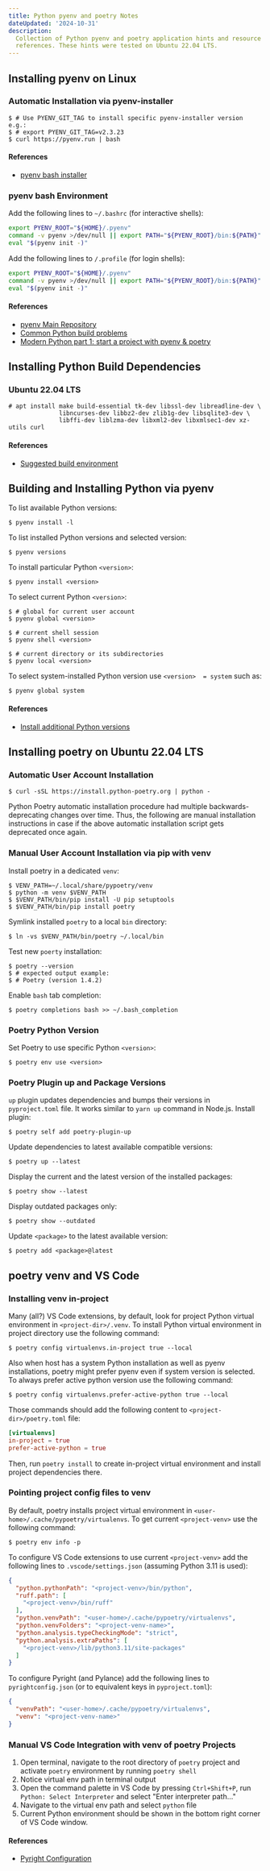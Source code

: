```yaml
---
title: Python pyenv and poetry Notes
dateUpdated: '2024-10-31'
description:
  Collection of Python pyenv and poetry application hints and resource
  references. These hints were tested on Ubuntu 22.04 LTS.
---
```


## Installing pyenv on Linux

### Automatic Installation via pyenv-installer

```shell
$ # Use PYENV_GIT_TAG to install specific pyenv-installer version e.g.:
$ # export PYENV_GIT_TAG=v2.3.23
$ curl https://pyenv.run | bash
```

#### References

- [pyenv bash installer](https://github.com/pyenv/pyenv-installer)

### pyenv bash Environment

Add the following lines to `~/.bashrc` (for interactive shells):

```bash
export PYENV_ROOT="${HOME}/.pyenv"
command -v pyenv >/dev/null || export PATH="${PYENV_ROOT}/bin:${PATH}"
eval "$(pyenv init -)"
```

Add the following lines to `/.profile` (for login shells):

```bash
export PYENV_ROOT="${HOME}/.pyenv"
command -v pyenv >/dev/null || export PATH="${PYENV_ROOT}/bin:${PATH}"
eval "$(pyenv init -)"
```

#### References

- [pyenv Main Repository](https://github.com/pyenv/pyenv/)
- [Common Python build problems](https://github.com/pyenv/pyenv/wiki/Common-build-problems)
- [Modern Python part 1: start a project with pyenv & poetry](https://www.adaltas.com/en/2021/06/09/pyrepo-project-initialization/)

## Installing Python Build Dependencies

### Ubuntu 22.04 LTS

```shell
# apt install make build-essential tk-dev libssl-dev libreadline-dev \
              libncurses-dev libbz2-dev zlib1g-dev libsqlite3-dev \
              libffi-dev liblzma-dev libxml2-dev libxmlsec1-dev xz-utils curl
```

#### References

- [Suggested build environment](https://github.com/pyenv/pyenv/wiki#suggested-build-environment)

## Building and Installing Python via pyenv

To list available Python versions:

```shell
$ pyenv install -l
```

To list installed Python versions and selected version:

```shell
$ pyenv versions
```

To install particular Python `<version>`:

```shell
$ pyenv install <version>
```

To select current Python `<version>`:

```shell
$ # global for current user account
$ pyenv global <version>

$ # current shell session
$ pyenv shell <version>

$ # current directory or its subdirectories
$ pyenv local <version>
```

To select system-installed Python version use `<version>  = system` such as:

```shell
$ pyenv global system
```

#### References

- [Install additional Python versions](https://github.com/pyenv/pyenv/#install-additional-python-versions)


## Installing poetry on Ubuntu 22.04 LTS

### Automatic User Account Installation

```shell
$ curl -sSL https://install.python-poetry.org | python -
```

Python Poetry automatic installation procedure had multiple
backwards-deprecating changes over time. Thus, the following are manual
installation instructions in case if the above automatic installation script
gets deprecated once again.

### Manual User Account Installation via pip with venv

Install poetry in a dedicated `venv`:

```shell
$ VENV_PATH=~/.local/share/pypoetry/venv
$ python -m venv $VENV_PATH
$ $VENV_PATH/bin/pip install -U pip setuptools
$ $VENV_PATH/bin/pip install poetry
```

Symlink installed `poetry` to a local `bin` directory:

```shell
$ ln -vs $VENV_PATH/bin/poetry ~/.local/bin
```

Test new `poerty` installation:

```shell
$ poetry --version
$ # expected output example:
$ # Poetry (version 1.4.2)
```

Enable `bash` tab completion:

```shell
$ poetry completions bash >> ~/.bash_completion
```

### Poetry Python Version

Set Poetry to use specific Python `<version>`:

```shell
$ poetry env use <version>
```

### Poetry Plugin up and Package Versions

`up` plugin updates dependencies and bumps their versions in `pyproject.toml`
file. It works similar to `yarn up` command in Node.js. Install plugin:

```shell
$ poetry self add poetry-plugin-up
```

Update dependencies to latest available compatible versions:

```shell
$ poetry up --latest
```

Display the current and the latest version of the installed packages:

```shell
$ poetry show --latest
```

Display outdated packages only:

```shell
$ poetry show --outdated
```
Update 	`<package>` to the latest available version:

```shell
$ poetry add <package>@latest
```

## poetry venv and VS Code

### Installing venv in-project

Many (all?) VS Code extensions, by default, look for project Python virtual
environment in `<project-dir>/.venv`. To install Python virtual environment in
project directory use the following command:

```shell
$ poetry config virtualenvs.in-project true --local
```

Also when host has a system Python installation as well as pyenv installations,
poetry might prefer pyenv even if system version is selected. To always prefer
active python version use the following command:

```shell
$ poetry config virtualenvs.prefer-active-python true --local
```

Those commands should add the following content to `<project-dir>/poetry.toml`
file:

```toml
[virtualenvs]
in-project = true
prefer-active-python = true
```

Then, run `poetry install` to create in-project virtual environment and install
project dependencies there.

### Pointing project config files to venv

By default, poetry installs project virtual environment in
`<user-home>/.cache/pypoetry/virtualenvs`. To get current `<project-venv>` use
the following command:

```shell
$ poetry env info -p
```

To configure VS Code extensions to use current `<project-venv>` add the
following lines to `.vscode/settings.json` (assuming Python 3.11 is used):

```json
{
  "python.pythonPath": "<project-venv>/bin/python",
  "ruff.path": [
    "<project-venv>/bin/ruff"
  ],
  "python.venvPath": "<user-home>/.cache/pypoetry/virtualenvs",
  "python.venvFolders": "<project-venv-name>",
  "python.analysis.typeCheckingMode": "strict",
  "python.analysis.extraPaths": [
    "<project-venv>/lib/python3.11/site-packages"
  ]
}
```

To configure Pyright (and Pylance) add the following lines to
`pyrightconfig.json` (or to equivalent keys in `pyproject.toml`):

```json
{
  "venvPath": "<user-home>/.cache/pypoetry/virtualenvs",
  "venv": "<project-venv-name>"
}
```

### Manual VS Code Integration with venv of poetry Projects

1. Open terminal, navigate to the root directory of `poetry` project and
   activate `poetry` environment by running `poetry shell`
1. Notice virtual env path in terminal output
1. Open the command palette in VS Code by pressing `Ctrl+Shift+P`, run
   `Python: Select Interpreter` and select "Enter interpreter path..."
1. Navigate to the virtual env path and select `python` file
1. Current Python environment should be shown in the bottom right corner of VS
   Code window.

#### References

- [Pyright Configuration](https://github.com/microsoft/pyright/blob/main/docs/configuration.md)
